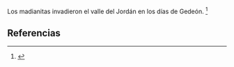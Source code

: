 Los madianitas invadieron el valle del Jordán en los días de Gedeón. <ref name="n0">{{lib|LU|124|6|6}}</ref> 

== Referencias ==

<references/>
